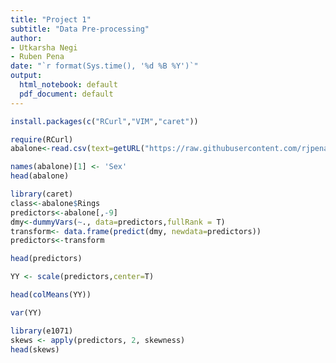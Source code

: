 ```yaml
---
title: "Project 1"
subtitle: "Data Pre-processing"
author: 
- Utkarsha Negi
- Ruben Pena
date: "`r format(Sys.time(), '%d %B %Y')`"
output:
  html_notebook: default
  pdf_document: default
---
```



```r
install.packages(c("RCurl","VIM","caret"))
```

```r
require(RCurl)
abalone<-read.csv(text=getURL("https://raw.githubusercontent.com/rjpena/MA5790/master/Datasets/Abalone/abalone.csv"), header=T)
```


```r
names(abalone)[1] <- 'Sex'
head(abalone)
```

```r
library(caret)
class<-abalone$Rings
predictors<-abalone[,-9]
dmy<-dummyVars(~., data=predictors,fullRank = T)
transform<- data.frame(predict(dmy, newdata=predictors))
predictors<-transform
```
```r
head(predictors)
```

```r
YY <- scale(predictors,center=T)
```

```r
head(colMeans(YY))
```

```r
var(YY)
```

```r
library(e1071)
skews <- apply(predictors, 2, skewness)
head(skews)
```








